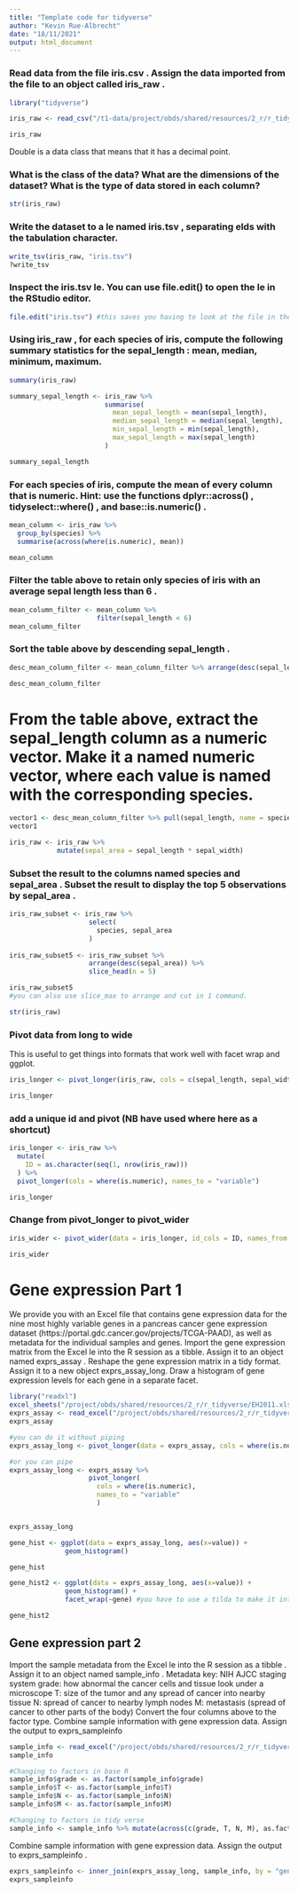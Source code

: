 ```yaml
---
title: "Template code for tidyverse"
author: "Kevin Rue-Albrecht"
date: "18/11/2021"
output: html_document
---
```


### Read data from the file iris.csv . Assign the data imported from the file to an object called iris_raw .

```r
library("tidyverse")

iris_raw <- read_csv("/t1-data/project/obds/shared/resources/2_r/r_tidyverse/iris.csv")

iris_raw
```

Double is a data class that means that it has a decimal point.

### What is the class of the data? What are the dimensions of the dataset? What is the type of data stored in each column?
```r
str(iris_raw)
```

### Write the dataset to a le named iris.tsv , separating elds with the tabulation character.
```r
write_tsv(iris_raw, "iris.tsv")
?write_tsv
```

### Inspect the iris.tsv le. You can use file.edit() to open the le in the RStudio editor.

```r
file.edit("iris.tsv") #this saves you having to look at the file in the bottom right you can just type this.
```

### Using iris_raw , for each species of iris, compute the following summary statistics for the sepal_length : mean, median, minimum, maximum.
```r
summary(iris_raw)

summary_sepal_length <- iris_raw %>% 
                        summarise(
                          mean_sepal_length = mean(sepal_length), 
                          median_sepal_length = median(sepal_length), 
                          min_sepal_length = min(sepal_length), 
                          max_sepal_length = max(sepal_length)
                        )

summary_sepal_length
```
### For each species of iris, compute the mean of every column that is numeric. Hint: use the functions dplyr::across() , tidyselect::where() , and base::is.numeric() .

```r
mean_column <- iris_raw %>%
  group_by(species) %>%               
  summarise(across(where(is.numeric), mean))

mean_column
```
### Filter the table above to retain only species of iris with an average sepal length less than 6 .

```r
mean_column_filter <- mean_column %>% 
                      filter(sepal_length < 6)
mean_column_filter
```
### Sort the table above by descending sepal_length .

```r
desc_mean_column_filter <- mean_column_filter %>% arrange(desc(sepal_length))

desc_mean_column_filter
```
# From the table above, extract the sepal_length column as a numeric vector. Make it a named numeric vector, where each value is named with the corresponding species.

```r
vector1 <- desc_mean_column_filter %>% pull(sepal_length, name = species)
vector1
```

```r
iris_raw <- iris_raw %>% 
            mutate(sepal_area = sepal_length * sepal_width)
```
### Subset the result to the columns named species and sepal_area . Subset the result to display the top 5 observations by sepal_area .

```r
iris_raw_subset <- iris_raw %>% 
                    select(
                      species, sepal_area
                    )
 
iris_raw_subset5 <- iris_raw_subset %>%
                    arrange(desc(sepal_area)) %>% 
                    slice_head(n = 5)

iris_raw_subset5
#you can also use slice_max to arrange and cut in 1 command.
```
```r
str(iris_raw)
```
### Pivot data from long to wide

This is useful to get things into formats that work well with facet wrap and ggplot.

```r
iris_longer <- pivot_longer(iris_raw, cols = c(sepal_length, sepal_width, petal_length, petal_width), names_to = "variable")

iris_longer
```

### add a unique id and pivot (NB have used where here as a shortcut)


```r
iris_longer <- iris_raw %>%
  mutate(
    ID = as.character(seq(1, nrow(iris_raw)))
  ) %>%
  pivot_longer(cols = where(is.numeric), names_to = "variable")

iris_longer
```

### Change from pivot_longer to pivot_wider
```r
iris_wider <- pivot_wider(data = iris_longer, id_cols = ID, names_from = variable, values_from = value)

iris_wider
```

# Gene expression Part 1
We provide you with an Excel file that contains gene expression data for the nine most highly variable genes in a pancreas cancer gene expression dataset (https://portal.gdc.cancer.gov/projects/TCGA-PAAD), as well as metadata for the individual samples and genes. Import the gene expression matrix from the Excel le into the R session as a tibble. Assign it to an object named exprs_assay . Reshape the gene expression matrix in a tidy format. Assign it to a new object exprs_assay_long. Draw a histogram of gene expression levels for each gene in a separate facet.

```r
library("readxl")
excel_sheets("/project/obds/shared/resources/2_r/r_tidyverse/EH2011.xlsx") #this command will give you the sheets in there
exprs_assay <- read_excel("/project/obds/shared/resources/2_r/r_tidyverse/EH2011.xlsx", "exprs")
exprs_assay
```
```r
#you can do it without piping
exprs_assay_long <- pivot_longer(data = exprs_assay, cols = where(is.numeric), names_to = "variables")

#or you can pipe
exprs_assay_long <- exprs_assay %>% 
                    pivot_longer(
                      cols = where(is.numeric),
                      names_to = "variable"
                      )


exprs_assay_long
```

```r
gene_hist <- ggplot(data = exprs_assay_long, aes(x=value)) +
              geom_histogram()

gene_hist
```


```r
gene_hist2 <- ggplot(data = exprs_assay_long, aes(x=value)) +
              geom_histogram() +
              facet_wrap(~gene) #you have to use a tilda to make it into a formula (you can read the tilda as the word 'by')

gene_hist2
```

## Gene expression part 2
Import the sample metadata from the Excel le into the R session as a tibble . Assign it to an object named sample_info . Metadata key: NIH AJCC staging system grade: how abnormal the cancer cells and tissue look under a microscope T: size of the tumor and any spread of cancer into nearby tissue N: spread of cancer to nearby lymph nodes M: metastasis (spread of cancer to other parts of the body) Convert the four columns above to the factor type. Combine sample information with gene expression data. Assign the output to exprs_sampleinfo

```r
sample_info <- read_excel("/project/obds/shared/resources/2_r/r_tidyverse/EH2011.xlsx", "sample_info")
sample_info
```
```r
#Changing to factors in base R
sample_info$grade <- as.factor(sample_info$grade)
sample_info$T <- as.factor(sample_info$T)
sample_info$N <- as.factor(sample_info$N)
sample_info$M <- as.factor(sample_info$M)

#Changing to factors in tidy verse
sample_info <- sample_info %>% mutate(across(c(grade, T, N, M), as.factor))
```
Combine sample information with gene expression data. Assign the output to exprs_sampleinfo .

```r
exprs_sampleinfo <- inner_join(exprs_assay_long, sample_info, by = "gene")
exprs_sampleinfo
```


